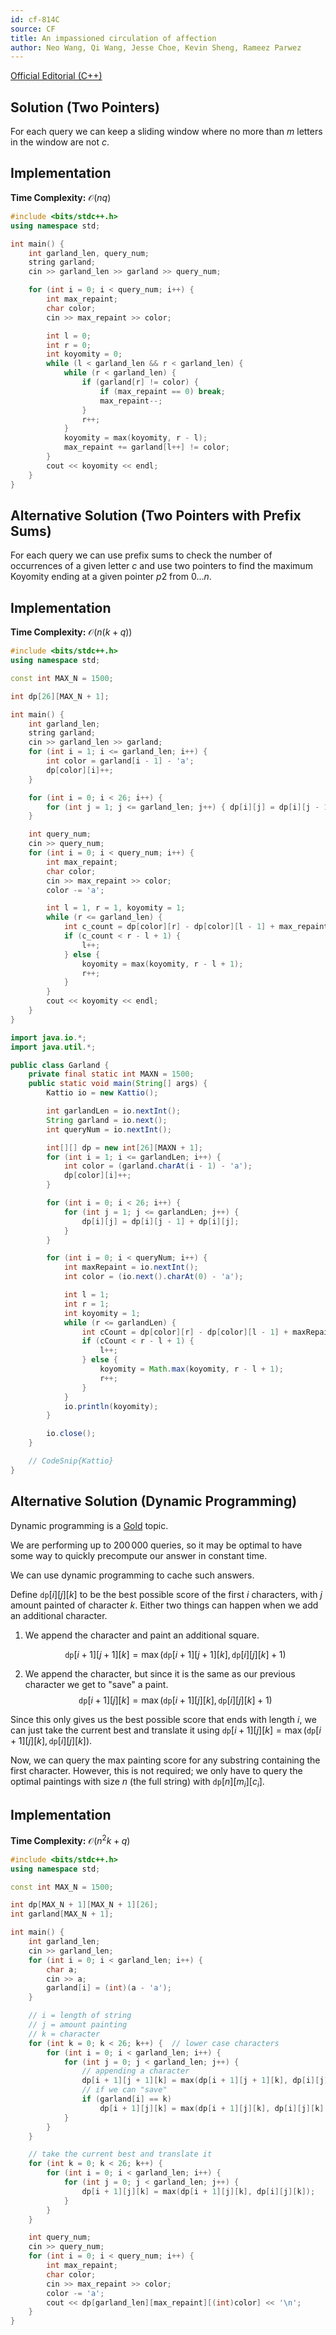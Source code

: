 ```yaml
---
id: cf-814C
source: CF
title: An impassioned circulation of affection
author: Neo Wang, Qi Wang, Jesse Choe, Kevin Sheng, Rameez Parwez
---
```


[Official Editorial (C++)](https://codeforces.com/blog/entry/52449)

## Solution (Two Pointers)

For each query we can keep a sliding window where no more than $m$ letters in
the window are not $c$.


## Implementation

**Time Complexity:** $\mathcal{O}(nq)$

<LanguageSection>
<CPPSection>

```cpp
#include <bits/stdc++.h>
using namespace std;

int main() {
	int garland_len, query_num;
	string garland;
	cin >> garland_len >> garland >> query_num;

	for (int i = 0; i < query_num; i++) {
		int max_repaint;
		char color;
		cin >> max_repaint >> color;

		int l = 0;
		int r = 0;
		int koyomity = 0;
		while (l < garland_len && r < garland_len) {
			while (r < garland_len) {
				if (garland[r] != color) {
					if (max_repaint == 0) break;
					max_repaint--;
				}
				r++;
			}
			koyomity = max(koyomity, r - l);
			max_repaint += garland[l++] != color;
		}
		cout << koyomity << endl;
	}
}
```

</CPPSection>
</LanguageSection>

## Alternative Solution (Two Pointers with Prefix Sums)

For each query we can use prefix sums to check the number of occurrences of a
given letter $c$ and use two pointers to find the maximum Koyomity ending at a
given pointer $p2$ from $0 \dots n$.

## Implementation

**Time Complexity:** $\mathcal{O}(n(k+q))$

<LanguageSection>
<CPPSection>

```cpp
#include <bits/stdc++.h>
using namespace std;

const int MAX_N = 1500;

int dp[26][MAX_N + 1];

int main() {
	int garland_len;
	string garland;
	cin >> garland_len >> garland;
	for (int i = 1; i <= garland_len; i++) {
		int color = garland[i - 1] - 'a';
		dp[color][i]++;
	}

	for (int i = 0; i < 26; i++) {
		for (int j = 1; j <= garland_len; j++) { dp[i][j] = dp[i][j - 1] + dp[i][j]; }
	}

	int query_num;
	cin >> query_num;
	for (int i = 0; i < query_num; i++) {
		int max_repaint;
		char color;
		cin >> max_repaint >> color;
		color -= 'a';

		int l = 1, r = 1, koyomity = 1;
		while (r <= garland_len) {
			int c_count = dp[color][r] - dp[color][l - 1] + max_repaint;
			if (c_count < r - l + 1) {
				l++;
			} else {
				koyomity = max(koyomity, r - l + 1);
				r++;
			}
		}
		cout << koyomity << endl;
	}
}
```

</CPPSection>
<JavaSection>

```java
import java.io.*;
import java.util.*;

public class Garland {
	private final static int MAXN = 1500;
	public static void main(String[] args) {
		Kattio io = new Kattio();

		int garlandLen = io.nextInt();
		String garland = io.next();
		int queryNum = io.nextInt();

		int[][] dp = new int[26][MAXN + 1];
		for (int i = 1; i <= garlandLen; i++) {
			int color = (garland.charAt(i - 1) - 'a');
			dp[color][i]++;
		}

		for (int i = 0; i < 26; i++) {
			for (int j = 1; j <= garlandLen; j++) {
				dp[i][j] = dp[i][j - 1] + dp[i][j];
			}
		}

		for (int i = 0; i < queryNum; i++) {
			int maxRepaint = io.nextInt();
			int color = (io.next().charAt(0) - 'a');

			int l = 1;
			int r = 1;
			int koyomity = 1;
			while (r <= garlandLen) {
				int cCount = dp[color][r] - dp[color][l - 1] + maxRepaint;
				if (cCount < r - l + 1) {
					l++;
				} else {
					koyomity = Math.max(koyomity, r - l + 1);
					r++;
				}
			}
			io.println(koyomity);
		}

		io.close();
	}

	// CodeSnip{Kattio}
}
```

</JavaSection>
</LanguageSection>

## Alternative Solution (Dynamic Programming)

<Warning>

Dynamic programming is a [Gold](/gold/intro-dp) topic.

</Warning>

We are performing up to $200\,000$ queries, so it may be optimal to have some
way to quickly precompute our answer in constant time.

We can use dynamic programming to cache such answers.

Define $\texttt{dp}[i][j][k]$ to be the best possible score of the first $i$
characters, with $j$ amount painted of character $k$. Either two things can
happen when we add an additional character.

1. We append the character and paint an additional square.

   $$
   \texttt{dp}[i+1][j+1][k] = \max(\texttt{dp}[i+1][j+1][k], \texttt{dp}[i][j][k] + 1)
   $$

2. We append the character, but since it is the same as our previous character
   we get to "save" a paint.
   $$
   \texttt{dp}[i+1][j][k] = \max(\texttt{dp}[i+1][j][k], \texttt{dp}[i][j][k] + 1)
   $$

Since this only gives us the best possible score that ends with length $i$, we
can just take the current best and translate it using
$\texttt{dp}[i+1][j][k] = \max(\texttt{dp}[i+1][j][k], \texttt{dp}[i][j][k])$.

Now, we can query the max painting score for any substring containing the first
character. However, this is not required; we only have to query the optimal
paintings with size $n$ (the full string) with $\texttt{dp}[n][m_i][c_i]$.

## Implementation

**Time Complexity:** $\mathcal{O}(n^2k + q)$

<LanguageSection>
<CPPSection>

```cpp
#include <bits/stdc++.h>
using namespace std;

const int MAX_N = 1500;

int dp[MAX_N + 1][MAX_N + 1][26];
int garland[MAX_N + 1];

int main() {
	int garland_len;
	cin >> garland_len;
	for (int i = 0; i < garland_len; i++) {
		char a;
		cin >> a;
		garland[i] = (int)(a - 'a');
	}

	// i = length of string
	// j = amount painting
	// k = character
	for (int k = 0; k < 26; k++) {  // lower case characters
		for (int i = 0; i < garland_len; i++) {
			for (int j = 0; j < garland_len; j++) {
				// appending a character
				dp[i + 1][j + 1][k] = max(dp[i + 1][j + 1][k], dp[i][j][k] + 1);
				// if we can "save"
				if (garland[i] == k)
					dp[i + 1][j][k] = max(dp[i + 1][j][k], dp[i][j][k] + 1);
			}
		}
	}

	// take the current best and translate it
	for (int k = 0; k < 26; k++) {
		for (int i = 0; i < garland_len; i++) {
			for (int j = 0; j < garland_len; j++) {
				dp[i + 1][j][k] = max(dp[i + 1][j][k], dp[i][j][k]);
			}
		}
	}

	int query_num;
	cin >> query_num;
	for (int i = 0; i < query_num; i++) {
		int max_repaint;
		char color;
		cin >> max_repaint >> color;
		color -= 'a';
		cout << dp[garland_len][max_repaint][(int)color] << '\n';
	}
}
```

</CPPSection>
</LanguageSection>
